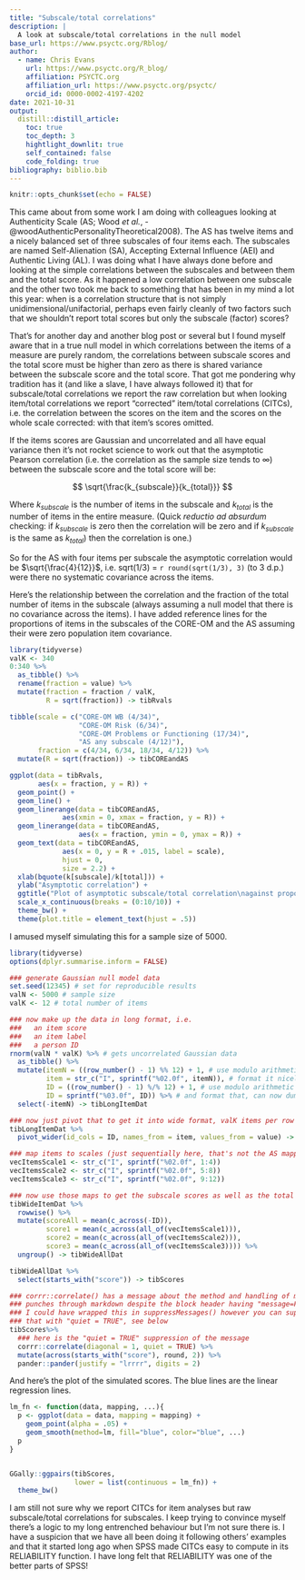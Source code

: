 ```yaml
---
title: "Subscale/total correlations"
description: |
  A look at subscale/total correlations in the null model
base_url: https://www.psyctc.org/Rblog/
author:
  - name: Chris Evans
    url: https://www.psyctc.org/R_blog/
    affiliation: PSYCTC.org
    affiliation_url: https://www.psyctc.org/psyctc/
    orcid_id: 0000-0002-4197-4202
date: 2021-10-31
output:
  distill::distill_article:
    toc: true
    toc_depth: 3
    hightlight_downlit: true
    self_contained: false
    code_folding: true
bibliography: biblio.bib
---
```



```r
knitr::opts_chunk$set(echo = FALSE)
```

This came about from some work I am doing with colleagues looking at Authenticity Scale (AS; Wood *et al.*, -@woodAuthenticPersonalityTheoretical2008). The AS has twelve items and a nicely balanced set of three subscales of four items each. The subscales are named Self-Alienation (SA), Accepting External Influence (AEI) and Authentic Living (AL). I was doing what I have always done before and looking at the simple correlations between the subscales and between them and the total score.  As it happened a low correlation between one subscale and the other two took me back to something that has been in my mind a lot this year: when is a correlation structure that is not simply unidimensional/unifactorial, perhaps even fairly cleanly of two factors such that we shouldn't report total scores but only the subscale (factor) scores? 

That's for another day and another blog post or several but I found myself aware that in a true null model in which correlations between the items of a measure are purely random, the correlations between subscale scores and the total score must be higher than zero as there is shared variance between the subscale score and the total score.  That got me pondering why tradition has it (and like a slave, I have always followed it) that for subscale/total correlations we report the raw correlation but when looking item/total correlations we report "corrected" item/total correlations (CITCs), i.e. the correlation between the scores on the item and the scores on the whole scale corrected: with that item's scores omitted.

If the items scores are Gaussian and uncorrelated and all have equal variance then it's not rocket science to work out that the asymptotic Pearson correlation (i.e. the correlation as the sample size tends to $\infty$) between the subscale score and the total score will be:

$$ \sqrt{\frac{k_{subscale}}{k_{total}}} $$

Where $k_{subscale}$ is the number of items in the subscale and $k_{total}$ is the number of items in the entire measure.  (Quick *reductio ad absurdum* checking: if $k_{subscale}$ is zero then the correlation will be zero and if $k_{subscale}$ 
is the same as $k_{total}$) then the correlation is one.)

So for the AS with four items per subscale the asymptotic correlation would be $\sqrt{\frac{4}{12}}$, i.e. sqrt(1/3) = `r round(sqrt(1/3), 3)` (to 3 d.p.) were there no systematic covariance across the items.

Here's the relationship between the correlation and the fraction of the total number of items in the subscale (always assuming a null model that there is no covariance across the items).  I have added reference lines for the proportions of items in the subscales of the CORE-OM and the AS assuming their were zero population item covariance.

```r
library(tidyverse)
valK <- 340
0:340 %>%
  as_tibble() %>%
  rename(fraction = value) %>%
  mutate(fraction = fraction / valK,
         R = sqrt(fraction)) -> tibRvals

tibble(scale = c("CORE-OM WB (4/34)",
                 "CORE-OM Risk (6/34)",
                 "CORE-OM Problems or Functioning (17/34)",
                 "AS any subscale (4/12)"),
       fraction = c(4/34, 6/34, 18/34, 4/12)) %>%
  mutate(R = sqrt(fraction)) -> tibCOREandAS

ggplot(data = tibRvals,
       aes(x = fraction, y = R)) +
  geom_point() +
  geom_line() +
  geom_linerange(data = tibCOREandAS,
             aes(xmin = 0, xmax = fraction, y = R)) +
  geom_linerange(data = tibCOREandAS,
                 aes(x = fraction, ymin = 0, ymax = R)) +
  geom_text(data = tibCOREandAS,
             aes(x = 0, y = R + .015, label = scale),
             hjust = 0,
             size = 2.2) +
  xlab(bquote(k[subscale]/k[total])) +
  ylab("Asymptotic correlation") +
  ggtitle("Plot of asymptotic subscale/total correlation\nagainst proportion of total items in subscale") +
  scale_x_continuous(breaks = (0:10/10)) +
  theme_bw() +
  theme(plot.title = element_text(hjust = .5))
```

I amused myself simulating this for a sample size of 5000.

```r
library(tidyverse)
options(dplyr.summarise.inform = FALSE)

### generate Gaussian null model data
set.seed(12345) # set for reproducible results
valN <- 5000 # sample size
valK <- 12 # total number of items

### now make up the data in long format, i.e.
###   an item score
###   an item label
###   a person ID
rnorm(valN * valK) %>% # gets uncorrelated Gaussian data
  as_tibble() %>%
  mutate(itemN = ((row_number() - 1) %% 12) + 1, # use modulo arithmetic to get item number
         item = str_c("I", sprintf("%02.0f", itemN)), # format it nicely
         ID = ((row_number() - 1) %/% 12) + 1, # use modulo arithmetic to get person ID 
         ID = sprintf("%03.0f", ID)) %>% # and format that, can now dump itemN
  select(-itemN) -> tibLongItemDat

### now just pivot that to get it into wide format, valK items per row
tibLongItemDat %>%
  pivot_wider(id_cols = ID, names_from = item, values_from = value) -> tibWideItemDat

### map items to scales (just sequentially here, that's not the AS mapping)
vecItemsScale1 <- str_c("I", sprintf("%02.0f", 1:4))
vecItemsScale2 <- str_c("I", sprintf("%02.0f", 5:8))
vecItemsScale3 <- str_c("I", sprintf("%02.0f", 9:12))

### now use those maps to get the subscale scores as well as the total score
tibWideItemDat %>%
  rowwise() %>%
  mutate(scoreAll = mean(c_across(-ID)),
         score1 = mean(c_across(all_of(vecItemsScale1))),
         score2 = mean(c_across(all_of(vecItemsScale2))),
         score3 = mean(c_across(all_of(vecItemsScale3)))) %>%
  ungroup() -> tibWideAllDat

tibWideAllDat %>%
  select(starts_with("score")) -> tibScores

### corrr::correlate() has a message about the method and handling of missing
### punches through markdown despite the block header having "message=FALSE"
### I could have wrapped this in suppressMessages() however you can suppress 
### that with "quiet = TRUE", see below
tibScores%>%
  ### here is the "quiet = TRUE" suppression of the message
  corrr::correlate(diagonal = 1, quiet = TRUE) %>%
  mutate(across(starts_with("score"), round, 2)) %>%
  pander::pander(justify = "lrrrr", digits = 2)
```

And here's the plot of the simulated scores.  The blue lines are the linear regression lines.

```r
lm_fn <- function(data, mapping, ...){
  p <- ggplot(data = data, mapping = mapping) + 
    geom_point(alpha = .05) + 
    geom_smooth(method=lm, fill="blue", color="blue", ...)
  p
}


GGally::ggpairs(tibScores,
                lower = list(continuous = lm_fn)) +
  theme_bw()
```

I am still not sure why we report CITCs for item analyses but raw subscale/total correlations for subscales. I keep trying to convince myself there's a logic to my long entrenched behaviour but I'm not sure there is.  I have a suspicion that we have all been doing it following others' examples and that it started long ago when SPSS made CITCs easy to compute in its RELIABILITY function.  I have long felt that RELIABILITY was one of the better parts of SPSS!